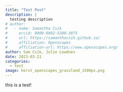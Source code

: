 ```yaml
---
title: "Test Post"
description: |
  testing description
# author:
#   - name: Samantha Csik 
#     orcid: 0000-0002-5300-3075
#     url: https://samanthacsik.github.io/
#     affiliation: Openscapes
#     affiliation-url: https://www.openscapes.org/
author: Sam Csik, Julie Lowdnes
date: 2023-03-21
categories: 
  - test
image: horst_openscapes_grassland_1500px.png
---
```


this is a test!